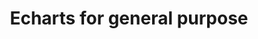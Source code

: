---
title: Echarts for general purpose
description: Plugins and configuration settings that can improve the developer experience when working with Tailwind CSS.
---